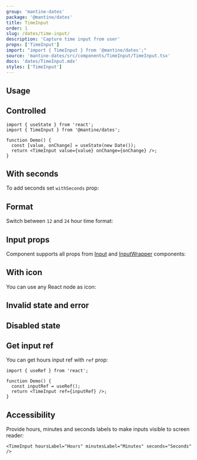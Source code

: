```yaml
---
group: 'mantine-dates'
package: '@mantine/dates'
title: TimeInput
order: 1
slug: /dates/time-input/
description: 'Capture time input from user'
props: ['TimeInput']
import: "import { TimeInput } from '@mantine/dates';"
source: 'mantine-dates/src/components/TimeInput/TimeInput.tsx'
docs: 'dates/TimeInput.mdx'
styles: ['TimeInput']
---
```



## Usage

<Demo data={TimeInputDemos.usage} />

## Controlled

```tsx
import { useState } from 'react';
import { TimeInput } from '@mantine/dates';

function Demo() {
  const [value, onChange] = useState(new Date());
  return <TimeInput value={value} onChange={onChange} />;
}
```

## With seconds

To add seconds set `withSeconds` prop:

<Demo data={TimeInputDemos.withSeconds} />

## Format

Switch between `12` and `24` hour time format:

<Demo data={TimeInputDemos.format} />

## Input props

Component supports all props from [Input](/core/input/) and [InputWrapper](/core/input-wrapper/) components:

<Demo data={TimeInputDemos.configurator} />

## With icon

You can use any React node as icon:

<Demo data={TimeInputDemos.icon} />

## Invalid state and error

<Demo data={TimeInputDemos.validation} />

## Disabled state

<Demo data={TimeInputDemos.disabled} />

## Get input ref

You can get hours input ref with `ref` prop:

```tsx
import { useRef } from 'react';

function Demo() {
  const inputRef = useRef();
  return <TimeInput ref={inputRef} />;
}
```

## Accessibility

Provide hours, minutes and seconds labels to make inputs visible to screen reader:

```tsx
<TimeInput hoursLabel="Hours" minutesLabel="Minutes" seconds="Seconds" />
```
